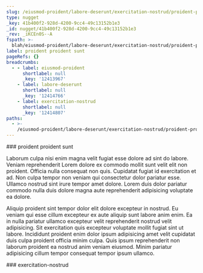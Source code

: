 ```yaml
---
slug: /eiusmod-proident/labore-deserunt/exercitation-nostrud/proident-proident-sunt
type: nugget
_key: 41b400f2-928d-4200-9cc4-49c13152b1e3
_id: nugget/41b400f2-928d-4200-9cc4-49c13152b1e3
_rev: _iKCEn0S--A
fspath: >-
  blah/eiusmod-proident/labore-deserunt/exercitation-nostrud/proident-proident-sunt.md
label: proident proident sunt
pageRefs: {}
breadcrumbs:
  - - label: eiusmod-proident
      shortlabel: null
      _key: '12413967'
    - label: labore-deserunt
      shortlabel: null
      _key: '12414766'
    - label: exercitation-nostrud
      shortlabel: null
      _key: '12414807'
paths:
  - >-
    /eiusmod-proident/labore-deserunt/exercitation-nostrud/proident-proident-sunt
---
```


<NuggetArea>
<Nugget slug="/eiusmod-proident/labore-deserunt/exercitation-nostrud/proident-proident-sunt" type="nugget" _key="41b400f2-928d-4200-9cc4-49c13152b1e3" _id="nugget/41b400f2-928d-4200-9cc4-49c13152b1e3" _rev="_iKCEn0S--A" fspath="blah/eiusmod-proident/labore-deserunt/exercitation-nostrud/proident-proident-sunt.md" label="proident proident sunt" paths="/eiusmod-proident/labore-deserunt/exercitation-nostrud/proident-proident-sunt">
<NuggetBody>
### proident proident sunt

Laborum culpa nisi enim magna velit fugiat esse dolore ad sint do labore. Veniam reprehenderit Lorem dolore ex commodo mollit sunt velit elit non proident. Officia nulla consequat non quis. Cupidatat fugiat id exercitation et ad. Non culpa tempor non veniam qui consectetur dolor pariatur esse. Ullamco nostrud sint irure tempor amet dolore. Lorem duis dolor pariatur commodo nulla duis dolore magna aute reprehenderit adipisicing voluptate ea dolore.

Aliquip proident sint tempor dolor elit dolore excepteur in nostrud. Eu veniam qui esse cillum excepteur ex aute aliquip sunt labore anim enim. Ea in nulla pariatur ullamco excepteur velit reprehenderit nostrud velit adipisicing. Sit exercitation quis excepteur voluptate mollit fugiat sint ut labore. Incididunt proident enim dolor ipsum adipisicing amet velit cupidatat duis culpa proident officia minim culpa. Quis ipsum reprehenderit non laborum proident ea nostrud anim veniam eiusmod. Minim pariatur adipisicing cillum tempor consequat tempor ipsum ullamco.

</NuggetBody>
<Breadcrumbs>
<Crumbs>
<Crumb _key="12413967" label="eiusmod-proident" /><Crumb _key="12414766" label="labore-deserunt" /><Crumb _key="12414807" label="exercitation-nostrud" />
</Crumbs>
</Breadcrumbs>
</Nugget>

<NuggetsInbound>
</NuggetsInbound>
<NuggetsOutbound>
</NuggetsOutbound>
</NuggetArea>
<PassagesInbound>
<Passage direction="inbound" type="passage" _key="12414807" _id="passage/12414807" _rev="_iKCEn0S---" label="exercitation-nostrud" passage="exercitation-nostrud" fspath="blah/eiusmod-proident/labore-deserunt/exercitation-nostrud" paths="/eiusmod-proident/labore-deserunt/exercitation-nostrud" slug="/eiusmod-proident/labore-deserunt/exercitation-nostrud">
<NuggetBody>
### exercitation-nostrud

</NuggetBody>
<Breadcrumbs>
<Crumbs>
<Crumb _key="12413967" label="eiusmod-proident" /><Crumb _key="12414766" label="labore-deserunt" />
</Crumbs>
</Breadcrumbs>
</Passage>

</PassagesInbound>
<PassagesOutbound>
</PassagesOutbound>